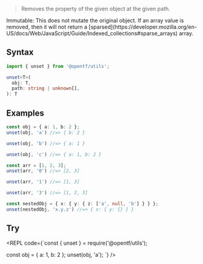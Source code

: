 
> Removes the property of the given object at the given path.

<Callout emoji="✅" type="info">
Immutable: This does not mutate the original object.
</Callout>

<Callout type="default">
If an array value is removed, then it will not return a [sparsed](https://developer.mozilla.org/en-US/docs/Web/JavaScript/Guide/Indexed_collections#sparse_arrays) array.
</Callout>

## Syntax

```ts
import { unset } from '@opentf/utils';

unset<T>(
  obj: T,
  path: string | unknown[],
): T
```

## Examples

```ts
const obj = { a: 1, b: 2 };
unset(obj, 'a') //=> { b: 2 }

unset(obj, 'b') //=> { a: 1 }

unset(obj, 'c') //=> { a: 1, b: 2 }

const arr = [1, 2, 3];
unset(arr, '0') //=> [2, 3]

unset(arr, '1') //=> [1, 3]

unset(arr, '3') //=> [1, 2, 3]

const nestedObj = { x: { y: { z: ['a', null, 'b'] } } };
unset(nestedObj, 'x.y.z') //=> { x: { y: {} } }
```

## Try

<REPL code={`const { unset } = require('@opentf/utils');

const obj = { a: 1, b: 2 };
unset(obj, 'a');
`} />